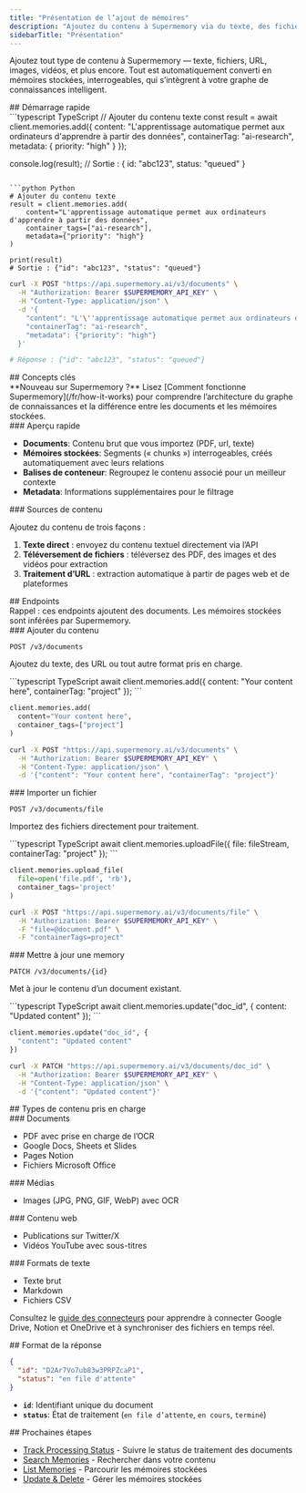 ```yaml
---
title: "Présentation de l’ajout de mémoires"
description: "Ajoutez du contenu à Supermemory via du texte, des fichiers ou des URL"
sidebarTitle: "Présentation"
---
```


Ajoutez tout type de contenu à Supermemory — texte, fichiers, URL, images, vidéos, et plus encore. Tout est automatiquement converti en mémoires stockées, interrogeables, qui s’intègrent à votre graphe de connaissances intelligent.

<div id="quick-start">
  ## Démarrage rapide
</div>

<CodeGroup>
  ```typescript TypeScript
  // Ajouter du contenu texte
  const result = await client.memories.add({
    content: "L'apprentissage automatique permet aux ordinateurs d'apprendre à partir des données",
    containerTag: "ai-research",
    metadata: { priority: "high" }
  });

  console.log(result);
  // Sortie : { id: "abc123", status: "queued" }
  ```

  ```python Python
  # Ajouter du contenu texte
  result = client.memories.add(
      content="L'apprentissage automatique permet aux ordinateurs d'apprendre à partir des données",
      container_tags=["ai-research"],
      metadata={"priority": "high"}
  )

  print(result)
  # Sortie : {"id": "abc123", "status": "queued"}
  ```

  ```bash cURL
  curl -X POST "https://api.supermemory.ai/v3/documents" \
    -H "Authorization: Bearer $SUPERMEMORY_API_KEY" \
    -H "Content-Type: application/json" \
    -d '{
      "content": "L'\''apprentissage automatique permet aux ordinateurs d'\''apprendre à partir des données",
      "containerTag": "ai-research",
      "metadata": {"priority": "high"}
    }'

  # Réponse : {"id": "abc123", "status": "queued"}
  ```
</CodeGroup>

<div id="key-concepts">
  ## Concepts clés
</div>

<Note>
  **Nouveau sur Supermemory ?** Lisez [Comment fonctionne Supermemory](/fr/how-it-works) pour comprendre l’architecture du graphe de connaissances et la différence entre les documents et les mémoires stockées.
</Note>

<div id="quick-overview">
  ### Aperçu rapide
</div>

* **Documents**: Contenu brut que vous importez (PDF, url, texte)
* **Mémoires stockées**: Segments (« chunks ») interrogeables, créés automatiquement avec leurs relations
* **Balises de conteneur**: Regroupez le contenu associé pour un meilleur contexte
* **Metadata**: Informations supplémentaires pour le filtrage

<div id="content-sources">
  ### Sources de contenu
</div>

Ajoutez du contenu de trois façons :

1. **Texte direct** : envoyez du contenu textuel directement via l’API
2. **Téléversement de fichiers** : téléversez des PDF, des images et des vidéos pour extraction
3. **Traitement d’URL** : extraction automatique à partir de pages web et de plateformes

<div id="endpoints">
  ## Endpoints
</div>

<Warning>
  Rappel : ces endpoints ajoutent des documents. Les mémoires stockées sont inférées par Supermemory.
</Warning>

<div id="add-content">
  ### Ajouter du contenu
</div>

`POST /v3/documents`

Ajoutez du texte, des URL ou tout autre format pris en charge.

<CodeGroup>
  ```typescript TypeScript
  await client.memories.add({
    content: "Your content here",
    containerTag: "project"
  });
  ```

  ```python Python
  client.memories.add(
    content="Your content here",
    container_tags=["project"]
  )
  ```

  ```bash cURL
  curl -X POST "https://api.supermemory.ai/v3/documents" \
    -H "Authorization: Bearer $SUPERMEMORY_API_KEY" \
    -H "Content-Type: application/json" \
    -d '{"content": "Your content here", "containerTag": "project"}'
  ```
</CodeGroup>

<div id="upload-file">
  ### Importer un fichier
</div>

`POST /v3/documents/file`

Importez des fichiers directement pour traitement.

<CodeGroup>
  ```typescript TypeScript
  await client.memories.uploadFile({
    file: fileStream,
    containerTag: "project"
  });
  ```

  ```python Python
  client.memories.upload_file(
    file=open('file.pdf', 'rb'),
    container_tags='project'
  )
  ```

  ```bash cURL
  curl -X POST "https://api.supermemory.ai/v3/documents/file" \
    -H "Authorization: Bearer $SUPERMEMORY_API_KEY" \
    -F "file=@document.pdf" \
    -F "containerTags=project"
  ```
</CodeGroup>

<div id="update-memory">
  ### Mettre à jour une memory
</div>

`PATCH /v3/documents/{id}`

Met à jour le contenu d’un document existant.

<CodeGroup>
  ```typescript TypeScript
  await client.memories.update("doc_id", {
    content: "Updated content"
  });
  ```

  ```python Python
  client.memories.update("doc_id", {
    "content": "Updated content"
  })
  ```

  ```bash cURL
  curl -X PATCH "https://api.supermemory.ai/v3/documents/doc_id" \
    -H "Authorization: Bearer $SUPERMEMORY_API_KEY" \
    -H "Content-Type: application/json" \
    -d '{"content": "Updated content"}'
  ```
</CodeGroup>

<div id="supported-content-types">
  ## Types de contenu pris en charge
</div>

<div id="documents">
  ### Documents
</div>

* PDF avec prise en charge de l’OCR
* Google Docs, Sheets et Slides
* Pages Notion
* Fichiers Microsoft Office

<div id="media">
  ### Médias
</div>

* Images (JPG, PNG, GIF, WebP) avec OCR

<div id="web-content">
  ### Contenu web
</div>

* Publications sur Twitter/X
* Vidéos YouTube avec sous-titres

<div id="text-formats">
  ### Formats de texte
</div>

* Texte brut
* Markdown
* Fichiers CSV

<Note> Consultez le [guide des connecteurs](/fr/connectors/overview) pour apprendre à connecter Google Drive, Notion et OneDrive et à synchroniser des fichiers en temps réel. </Note>

<div id="response-format">
  ## Format de la réponse
</div>

```json
{
  "id": "D2Ar7Vo7ub83w3PRPZcaP1",
  "status": "en file d'attente"
}
```

* **`id`**: Identifiant unique du document
* **`status`**: État de traitement (`en file d’attente`, `en cours`, `terminé`)

<div id="next-steps">
  ## Prochaines étapes
</div>

* [Track Processing Status](/fr/api/track-progress) - Suivre le status de traitement des documents
* [Search Memories](/fr/search/overview) - Rechercher dans votre contenu
* [List Memories](/fr/list-memories/overview) - Parcourir les mémoires stockées
* [Update &amp; Delete](/fr/update-delete-memories/overview) - Gérer les mémoires stockées